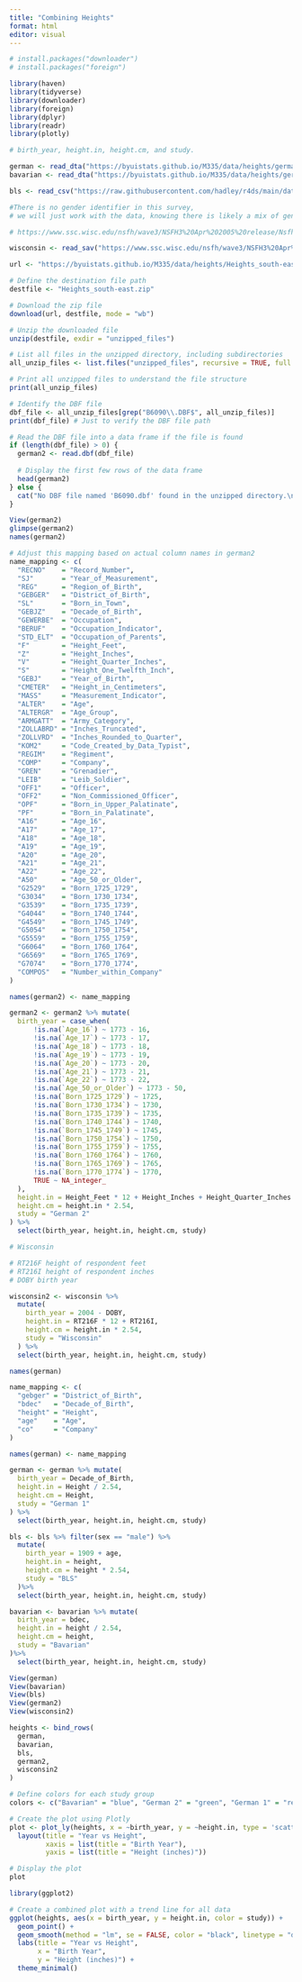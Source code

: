 ```yaml
---
title: "Combining Heights"
format: html
editor: visual
---
```


```r
# install.packages("downloader")
# install.packages("foreign")
```

```r
library(haven)
library(tidyverse)
library(downloader)
library(foreign)
library(dplyr)
library(readr)
library(plotly)

```

```r

# birth_year, height.in, height.cm, and study.

german <- read_dta("https://byuistats.github.io/M335/data/heights/germanconscr.dta")
bavarian <- read_dta("https://byuistats.github.io/M335/data/heights/germanprison.dta")

bls <- read_csv("https://raw.githubusercontent.com/hadley/r4ds/main/data/heights.csv")

#There is no gender identifier in this survey,
# we will just work with the data, knowing there is likely a mix of genders.

# https://www.ssc.wisc.edu/nsfh/wave3/NSFH3%20Apr%202005%20release/Nsfh3main04202005.CBK

wisconsin <- read_sav("https://www.ssc.wisc.edu/nsfh/wave3/NSFH3%20Apr%202005%20release/main05022005.sav")

```

```r
url <- "https://byuistats.github.io/M335/data/heights/Heights_south-east.zip"

# Define the destination file path
destfile <- "Heights_south-east.zip"

# Download the zip file
download(url, destfile, mode = "wb")

# Unzip the downloaded file
unzip(destfile, exdir = "unzipped_files")

# List all files in the unzipped directory, including subdirectories
all_unzip_files <- list.files("unzipped_files", recursive = TRUE, full.names = TRUE)

# Print all unzipped files to understand the file structure
print(all_unzip_files)

# Identify the DBF file
dbf_file <- all_unzip_files[grep("B6090\\.DBF$", all_unzip_files)]
print(dbf_file) # Just to verify the DBF file path

# Read the DBF file into a data frame if the file is found
if (length(dbf_file) > 0) {
  german2 <- read.dbf(dbf_file)
  
  # Display the first few rows of the data frame
  head(german2)
} else {
  cat("No DBF file named 'B6090.dbf' found in the unzipped directory.\n")
}
```

```r
View(german2)
glimpse(german2)
names(german2)
```

```r
# Adjust this mapping based on actual column names in german2
name_mapping <- c(
  "RECNO"    = "Record_Number",
  "SJ"       = "Year_of_Measurement",
  "REG"      = "Region_of_Birth",
  "GEBGER"   = "District_of_Birth",
  "SL"       = "Born_in_Town",
  "GEBJZ"    = "Decade_of_Birth",
  "GEWERBE"  = "Occupation",
  "BERUF"    = "Occupation_Indicator",
  "STD_ELT"  = "Occupation_of_Parents",
  "F"        = "Height_Feet",
  "Z"        = "Height_Inches",
  "V"        = "Height_Quarter_Inches",
  "S"        = "Height_One_Twelfth_Inch",
  "GEBJ"     = "Year_of_Birth",
  "CMETER"   = "Height_in_Centimeters",
  "MASS"     = "Measurement_Indicator",
  "ALTER"    = "Age",
  "ALTERGR"  = "Age_Group",
  "ARMGATT"  = "Army_Category",
  "ZOLLABRD" = "Inches_Truncated",
  "ZOLLVRD"  = "Inches_Rounded_to_Quarter",
  "KOM2"     = "Code_Created_by_Data_Typist",
  "REGIM"    = "Regiment",
  "COMP"     = "Company",
  "GREN"     = "Grenadier",
  "LEIB"     = "Leib_Soldier",
  "OFF1"     = "Officer",
  "OFF2"     = "Non_Commissioned_Officer",
  "OPF"      = "Born_in_Upper_Palatinate",
  "PF"       = "Born_in_Palatinate",
  "A16"      = "Age_16",
  "A17"      = "Age_17",
  "A18"      = "Age_18",
  "A19"      = "Age_19",
  "A20"      = "Age_20",
  "A21"      = "Age_21",
  "A22"      = "Age_22",
  "A50"      = "Age_50_or_Older",
  "G2529"    = "Born_1725_1729",
  "G3034"    = "Born_1730_1734",
  "G3539"    = "Born_1735_1739",
  "G4044"    = "Born_1740_1744",
  "G4549"    = "Born_1745_1749",
  "G5054"    = "Born_1750_1754",
  "G5559"    = "Born_1755_1759",
  "G6064"    = "Born_1760_1764",
  "G6569"    = "Born_1765_1769",
  "G7074"    = "Born_1770_1774",
  "COMPOS"   = "Number_within_Company"
)
```

```r
names(german2) <- name_mapping
```

```r
german2 <- german2 %>% mutate(
  birth_year = case_when(
      !is.na(`Age_16`) ~ 1773 - 16,
      !is.na(`Age_17`) ~ 1773 - 17,
      !is.na(`Age_18`) ~ 1773 - 18,
      !is.na(`Age_19`) ~ 1773 - 19,
      !is.na(`Age_20`) ~ 1773 - 20,
      !is.na(`Age_21`) ~ 1773 - 21,
      !is.na(`Age_22`) ~ 1773 - 22,
      !is.na(`Age_50_or_Older`) ~ 1773 - 50,
      !is.na(`Born_1725_1729`) ~ 1725,
      !is.na(`Born_1730_1734`) ~ 1730,
      !is.na(`Born_1735_1739`) ~ 1735,
      !is.na(`Born_1740_1744`) ~ 1740,
      !is.na(`Born_1745_1749`) ~ 1745,
      !is.na(`Born_1750_1754`) ~ 1750,
      !is.na(`Born_1755_1759`) ~ 1755,
      !is.na(`Born_1760_1764`) ~ 1760,
      !is.na(`Born_1765_1769`) ~ 1765,
      !is.na(`Born_1770_1774`) ~ 1770,
      TRUE ~ NA_integer_
  ),
  height.in = Height_Feet * 12 + Height_Inches + Height_Quarter_Inches * .25 + Height_One_Twelfth_Inch * (1/12),
  height.cm = height.in * 2.54,
  study = "German 2"
) %>% 
  select(birth_year, height.in, height.cm, study)
```


```r
# Wisconsin

# RT216F height of respondent feet
# RT216I height of respondent inches
# DOBY birth year
```


```r
wisconsin2 <- wisconsin %>% 
  mutate(
    birth_year = 2004 - DOBY,
    height.in = RT216F * 12 + RT216I,
    height.cm = height.in * 2.54,
    study = "Wisconsin"
  ) %>% 
  select(birth_year, height.in, height.cm, study)
```

```r
names(german)
```

```r
name_mapping <- c(
  "gebger" = "District_of_Birth",
  "bdec"   = "Decade_of_Birth",
  "height" = "Height",
  "age"    = "Age",
  "co"     = "Company"
)

names(german) <- name_mapping
```

```r
german <- german %>% mutate(
  birth_year = Decade_of_Birth,
  height.in = Height / 2.54,
  height.cm = Height,
  study = "German 1"
) %>% 
  select(birth_year, height.in, height.cm, study)
```

```r
bls <- bls %>% filter(sex == "male") %>%
  mutate(
    birth_year = 1909 + age,
    height.in = height,
    height.cm = height * 2.54,
    study = "BLS"
  )%>% 
  select(birth_year, height.in, height.cm, study)
```

```r
bavarian <- bavarian %>% mutate(
  birth_year = bdec,
  height.in = height / 2.54,
  height.cm = height,
  study = "Bavarian"
)%>% 
  select(birth_year, height.in, height.cm, study)
```



```r
View(german)
View(bavarian)
View(bls)
View(german2)
View(wisconsin2)

```

```r
heights <- bind_rows(
  german,
  bavarian,
  bls,
  german2,
  wisconsin2
)
```

```r

# Define colors for each study group
colors <- c("Bavarian" = "blue", "German 2" = "green", "German 1" = "red", "BLS" = "orange", "Wisconsin" = "purple")

# Create the plot using Plotly
plot <- plot_ly(heights, x = ~birth_year, y = ~height.in, type = 'scatter', mode = 'markers', color = ~study, colors = colors) %>%
  layout(title = "Year vs Height",
         xaxis = list(title = "Birth Year"),
         yaxis = list(title = "Height (inches)"))

# Display the plot
plot


```

```r
library(ggplot2)

# Create a combined plot with a trend line for all data
ggplot(heights, aes(x = birth_year, y = height.in, color = study)) +
  geom_point() +
  geom_smooth(method = "lm", se = FALSE, color = "black", linetype = "dashed") +
  labs(title = "Year vs Height",
       x = "Birth Year",
       y = "Height (inches)") +
  theme_minimal()

```



